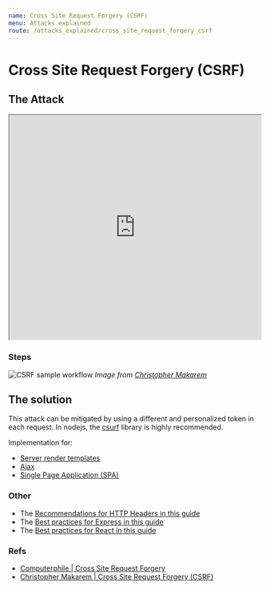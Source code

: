 ```yaml
---
name: Cross Site Request Forgery (CSRF)
menu: Attacks explained
route: /attacks_explained/cross_site_request_forgery_csrf
---
```


# Cross Site Request Forgery (CSRF)

## The Attack

<iframe width="100%" height="450"
src="https://www.youtube.com/embed/vRBihr41JTo">
</iframe>


### Steps

![CSRF sample workflow](../../public/csrf.png)
_Image from [Christopher Makarem](https://medium.com/iocscan/cross-site-request-forgery-csrf-f2134359a385)_

## The solution

This attack can be mitigated by using a different and personalized token in each request. In nodejs, the [csurf](https://npmjs.org/package/csurf) library is highly recommended.

Implementation for:
- [Server render templates](https://www.npmjs.com/package/csurf#simple-express-example)
- [Ajax](https://www.npmjs.com/package/csurf#using-ajax)
- [Single Page Application (SPA)](https://www.npmjs.com/package/csurf#single-page-application-spa)


### Other
- The [Recommendations for HTTP Headers in this guide](/http_headers/)
- The [Best practices for Express in this guide](/best_practices/express)
- The [Best practices for React in this guide](/best_practices/react)


### Refs
- [Computerphile | Cross Site Request Forgery](https://www.youtube.com/watch?v=vRBihr41JTo)
- [Christopher Makarem | Cross Site Request Forgery (CSRF)](https://medium.com/iocscan/cross-site-request-forgery-csrf-f2134359a385)
